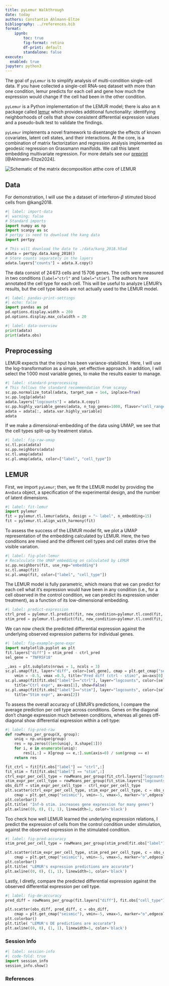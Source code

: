 ```yaml
---
title: pyLemur Walkthrough
date: today
authors: Constantin Ahlmann-Eltze
bibliography: ../references.bib
format: 
    ipynb:
        toc: true
        fig-format: retina
        df-print: default
        standalone: false
execute: 
  enabled: true
jupyter: python3
---
```



The goal of `pyLemur` is to simplify analysis of multi-condition single-cell data. If you have collected a single-cell RNA-seq dataset with more than one condition, lemur predicts for each cell and gene how much the expression would change if the cell had been in the other condition.

`pyLemur` is a Python implementation of the LEMUR model; there is also an `R` package called [lemur](https://bioconductor.org/packages/lemur/) which provides additional functionality: identifying neighborhoods of cells that show consistent differential expression values and a pseudo-bulk test to validate the findings.

`pyLemur` implements a novel framework to disentangle the effects of known covariates, latent cell states, and their interactions. At the core, is a combination of matrix factorization and regression analysis implemented as geodesic regression on Grassmann manifolds. We call this latent embedding multivariate regression. For more details see our [preprint](https://www.biorxiv.org/content/10.1101/2023.03.06.531268) [@Ahlmann-Eltze2024].

<img src="../_static/images/equation_schematic.png" alt="Schematic of the matrix decomposition atthe core of LEMUR" />


## Data

For demonstration, I will use the a dataset of interferon-$\beta$ stimuted blood cells from @kang2018.

```python
#| label: import-data
#| warning: false
# Standard imports
import numpy as np
import scanpy as sc
# pertpy is need to download the kang data
import pertpy 

# This will download the data to ./data/kang_2018.h5ad
adata = pertpy.data.kang_2018()
# Store counts separately in the layers
adata.layers["counts"] = adata.X.copy()
```

The data consist of $24\,673$ cells and $15\,706$ genes. The cells were measured in two conditions (`label="ctrl"` and `label="stim"`). The authors have annotated the cell type for each cell. This will be useful to analyze LEMUR's results, but the cell type labels are not actually used to the LEMUR model.

```python
#| label: pandas-print-settings
#| echo: false
import pandas as pd
pd.options.display.width = 200
pd.options.display.max_colwidth = 20
```

```python
#| label: data-overview
print(adata)
print(adata.obs)
```

## Preprocessing

LEMUR expects that the input has been variance-stabilized. Here, I will use the log-transformation as a simple, yet effective approach.
In addition, I will select the $1\,000$ most variable genes, to make the results easier to manage.
```python
#| label: standard-preprocessing
# This follows the standard recommendation from scanpy 
sc.pp.normalize_total(adata, target_sum = 1e4, inplace=True)
sc.pp.log1p(adata)
adata.layers["logcounts"] = adata.X.copy()
sc.pp.highly_variable_genes(adata, n_top_genes=1000, flavor="cell_ranger")
adata = adata[:, adata.var.highly_variable]
adata
```

If we make a dimensional-embedding of the data using UMAP, we see that the cell types split-up by treatment status.
```python
#| label: fig-raw-umap
sc.tl.pca(adata)
sc.pp.neighbors(adata)
sc.tl.umap(adata)
sc.pl.umap(adata, color=["label", "cell_type"])
```


## LEMUR

First, we import `pyLemur`; then, we fit the LEMUR model by providing the `AnnData` object, a specification of the experimental design, and the number of latent dimensions.

```python
#| label: fit-lemur
import pylemur
fit = pylemur.tl.lemur(adata, design = "~ label", n_embedding=15)
fit = pylemur.tl.align_with_harmony(fit)
```

To assess the success of the LEMUR model fit, we plot a UMAP representation of the embedding calculated by LEMUR. Here, the two conditions are mixed and the different cell types and cell states drive the visible variation.
```python
#| label: fig-plot-lemur
# Recalculate the UMAP embedding on calculated by LEMUR
sc.pp.neighbors(fit, use_rep="embedding")
sc.tl.umap(fit)
sc.pl.umap(fit, color=["label", "cell_type"])
```

The LEMUR model is fully parametric, which means that we can predict for each cell what it's expression would have been in any condition (i.e., for a cell observed in the control condition, we can predict its expression under treatment), as a function of its low-dimensional embedding.

```python
#| label: predict-expression
ctrl_pred = pylemur.tl.predict(fit, new_condition=pylemur.tl.cond(fit, label="ctrl"))
stim_pred = pylemur.tl.predict(fit, new_condition=pylemur.tl.cond(fit, label="stim"))
```

We can now check the predicted differential expression against the underlying observed expression patterns for individual genes.
```python
#| label: fig-example-gene-expr
import matplotlib.pyplot as plt
fit.layers["diff"] = stim_pred - ctrl_pred
sel_gene = "TNFRSF18"

_,axs = plt.subplots(nrows = 1, ncols = 3)
sc.pl.umap(fit, layer="diff", color=[sel_gene], cmap = plt.get_cmap("seismic"), vcenter=0,
    vmin = -0.5, vmax =0.5, title="Pred diff (ctrl - stim)", ax=axs[0], show=False)
sc.pl.umap(fit[fit.obs["label"]=="ctrl"], layer="logcounts", color=[sel_gene], vmin = 0, vmax =4,
    title="Ctrl expr", ax=axs[1], show=False)
sc.pl.umap(fit[fit.obs["label"]=="stim"], layer="logcounts", color=[sel_gene], vmin = 0, vmax =4,
    title="Stim expr", ax=axs[2])
```

To assess the overall accuracy of LEMUR's predictions, I compare the average prediction per cell type across conditions. Genes on the diagonal don't change expression much between conditions, whereas all genes off-diagonal show differential expression within a cell type:
```python
#| label: fig-pred-raw
def rowMeans_per_group(X, group):
    uniq = np.unique(group)
    res = np.zeros((len(uniq), X.shape[1]))
    for i, e in enumerate(uniq):
        res[i,:] = X[group == e,:].sum(axis=0) / sum(group == e)
    return res

fit_ctrl = fit[fit.obs["label"] == "ctrl",:]
fit_stim = fit[fit.obs["label"] == "stim",:]
ctrl_expr_per_cell_type = rowMeans_per_group(fit_ctrl.layers["logcounts"], fit_ctrl.obs["cell_type"])
stim_expr_per_cell_type = rowMeans_per_group(fit_stim.layers["logcounts"], fit_stim.obs["cell_type"])
obs_diff = stim_expr_per_cell_type - ctrl_expr_per_cell_type
plt.scatter(ctrl_expr_per_cell_type, stim_expr_per_cell_type, c = obs_diff,
    cmap = plt.get_cmap("seismic"), vmin=-5, vmax=5, marker="o",edgecolors= "black")
plt.colorbar()
plt.title( "Inf-b stim. increases gene expression for many genes")
plt.axline((0, 0), (1, 1), linewidth=1, color='black')
```

Too check how well LEMUR learned the underlying expression relations, I predict the expression of cells from the control condition under stimulation, against the observed expression in the stimulated condition.
```python
#| label: fig-pred-accuracy
stim_pred_per_cell_type = rowMeans_per_group(stim_pred[fit.obs["label"]=="ctrl"], fit_ctrl.obs["cell_type"])

plt.scatter(stim_expr_per_cell_type, stim_pred_per_cell_type, c = obs_diff,
    cmap = plt.get_cmap("seismic"), vmin=-5, vmax=5, marker="o",edgecolors= "black")
plt.colorbar()
plt.title( "LEMUR's expression predictions are accurate")
plt.axline((0, 0), (1, 1), linewidth=1, color='black')
```

Lastly, I diretly, compare the predicted differential expression against the observed differential expression per cell type.

```python
#| label: fig-de-accuracy
pred_diff = rowMeans_per_group(fit.layers["diff"], fit.obs["cell_type"])

plt.scatter(obs_diff, pred_diff, c = obs_diff,
    cmap = plt.get_cmap("seismic"), vmin=-5, vmax=5, marker="o",edgecolors= "black")
plt.colorbar()
plt.title( "LEMUR's DE predictions are accurate")
plt.axline((0, 0), (1, 1), linewidth=1, color='black')
```


### Session Info

```python
#| label: session-info
#| code-fold: true
import session_info
session_info.show()
```


### References

::: {#refs}
:::

